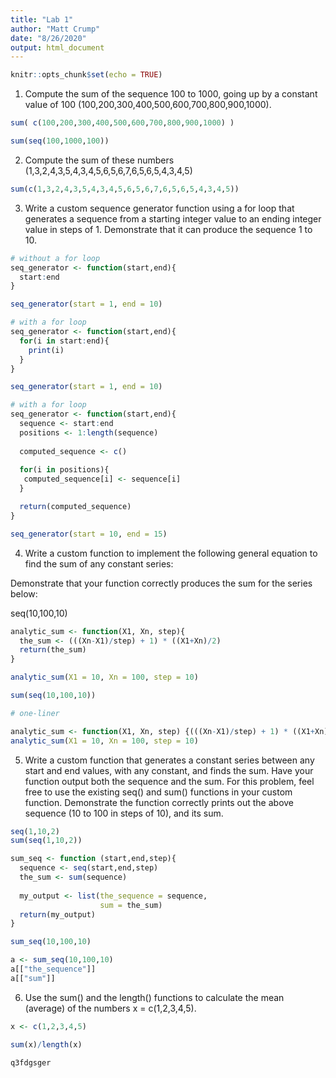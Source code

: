 ```yaml
---
title: "Lab 1"
author: "Matt Crump"
date: "8/26/2020"
output: html_document
---
```


```r
knitr::opts_chunk$set(echo = TRUE)
```


1. Compute the sum of the sequence 100 to 1000, going up by a constant value of 100 (100,200,300,400,500,600,700,800,900,1000).

```r
sum( c(100,200,300,400,500,600,700,800,900,1000) )

sum(seq(100,1000,100))
```

2. Compute the sum of these numbers (1,3,2,4,3,5,4,3,4,5,6,5,6,7,6,5,6,5,4,3,4,5)

```r
sum(c(1,3,2,4,3,5,4,3,4,5,6,5,6,7,6,5,6,5,4,3,4,5))
```


3. Write a custom sequence generator function using a for loop that generates a sequence from a starting integer value to an ending integer value in steps of 1. Demonstrate that it can produce the sequence 1 to 10.

```r
# without a for loop
seq_generator <- function(start,end){
  start:end
}

seq_generator(start = 1, end = 10)

# with a for loop
seq_generator <- function(start,end){
  for(i in start:end){
    print(i)
  }
}

seq_generator(start = 1, end = 10)

# with a for loop
seq_generator <- function(start,end){
  sequence <- start:end
  positions <- 1:length(sequence)
  
  computed_sequence <- c()
    
  for(i in positions){
   computed_sequence[i] <- sequence[i]
  }

  return(computed_sequence)
}

seq_generator(start = 10, end = 15)

```


4. Write a custom function to implement the following general equation to find the sum of any constant series:

Demonstrate that your function correctly produces the sum for the series below:

seq(10,100,10)

```r
analytic_sum <- function(X1, Xn, step){
  the_sum <- (((Xn-X1)/step) + 1) * ((X1+Xn)/2)
  return(the_sum)
}

analytic_sum(X1 = 10, Xn = 100, step = 10)

sum(seq(10,100,10))

# one-liner

analytic_sum <- function(X1, Xn, step) {(((Xn-X1)/step) + 1) * ((X1+Xn)/2)}
analytic_sum(X1 = 10, Xn = 100, step = 10)

```



5. Write a custom function that generates a constant series between any start and end values, with any constant, and finds the sum. Have your function output both the sequence and the sum. For this problem, feel free to use the existing seq() and sum() functions in your custom function. Demonstrate the function correctly prints out the above sequence (10 to 100 in steps of 10), and its sum.

```r
seq(1,10,2)
sum(seq(1,10,2))

sum_seq <- function (start,end,step){
  sequence <- seq(start,end,step)
  the_sum <- sum(sequence)
  
  my_output <- list(the_sequence = sequence,
                    sum = the_sum)
  return(my_output)
}

sum_seq(10,100,10)

a <- sum_seq(10,100,10)
a[["the_sequence"]]
a[["sum"]]
```


6. Use the sum() and the length() functions to calculate the mean (average) of the numbers x = c(1,2,3,4,5).

```r
x <- c(1,2,3,4,5)

sum(x)/length(x)

q3fdgsger
```

